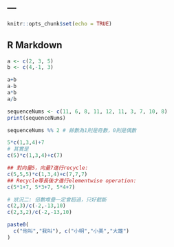 ---
---

```r
knitr::opts_chunk$set(echo = TRUE)
```

## R Markdown

```r
a <- c(2, 3, 5)
b <- c(4,-1, 3)
```

```r
a+b
a-b
a*b
a/b
```

```r
sequenceNums <- c(11, 6, 8, 11, 12, 11, 3, 7, 10, 8)
print(sequenceNums)

sequenceNums %% 2 # 餘數為1則是奇數，0則是偶數
```

```r
5*c(1,3,4)+7
# 其實是
c(5)*c(1,3,4)+c(7)

## 對向量5，向量7進行recycle:
c(5,5,5)*c(1,3,4)+c(7,7,7)
## Recycle等長後才進行elementwise operation:
c(5*1+7, 5*3+7, 5*4+7)
```

```r
# 狀況二: 倍數堆疊一定會超過，只好截斷
c(2,3)/c(-2,-13,10)
c(2,3,2)/c(-2,-13,10)
```

```r
paste0(
  c("他叫","我叫"), c("小明","小美","大雄")
)
```

